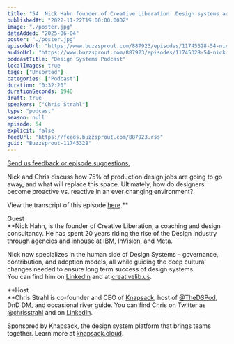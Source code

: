 ```yaml
---
title: "54. Nick Hahn founder of Creative Liberation: Design systems are going to reduce the need for early career designers by 75%"
publishedAt: "2022-11-22T19:00:00.000Z"
image: "./poster.jpg"
dateAdded: "2025-06-04"
poster: "./poster.jpg"
episodeUrl: "https://www.buzzsprout.com/887923/episodes/11745328-54-nick-hahn-founder-of-creative-liberation-design-systems-are-going-to-reduce-the-need-for-early-career-designers-by-75.mp3"
audioUrl: "https://www.buzzsprout.com/887923/episodes/11745328-54-nick-hahn-founder-of-creative-liberation-design-systems-are-going-to-reduce-the-need-for-early-career-designers-by-75.mp3"
podcastTitle: "Design Systems Podcast"
localImages: true
tags: ["Unsorted"]
categories: ["Podcast"]
duration: "0:32:20"
durationSeconds: 1940
draft: true
speakers: ["Chris Strahl"]
type: "podcast"
season: null
episode: 54
explicit: false
feedUrl: "https://feeds.buzzsprout.com/887923.rss"
guid: "Buzzsprout-11745328"
---
```

[Send us feedback or episode suggestions.](https://www.buzzsprout.com/twilio/text_messages/887923/open_sms)

Nick and Chris discuss how 75% of production design jobs are going to go away, and what will replace this space. Ultimately, how do designers become proactive vs. reactive in an ever changing environment?

View the transcript of this episode [here](https://docs.google.com/document/d/14uRHUGUILHL1OovyUfIiZyoCCTxH7fAx/edit).**  
  
Guest  
**Nick Hahn, is the founder of Creative Liberation, a coaching and design consultancy. He has spent 20 years riding the rise of the Design industry through agencies and inhouse at IBM, InVision, and Meta.  
  
Nick now specializes in the human side of Design Systems – governance, contribution, and adoption models, all while guiding the deep cultural changes needed to ensure long term success of design systems.  
You can find him on [LinkedIn](https://www.linkedin.com/in/nickhahn/) and at [creativelib.us](http://www.creativelib.us/). 

**Host  
**Chris Strahl is co-founder and CEO of [Knapsack](https://www.knapsack.cloud/), host of [@TheDSPod](https://twitter.com/thedspod), DnD DM, and occasional river guide. You can find Chris on Twitter as [@chrisstrahl](https://twitter.com/chrisstrahl) and on [LinkedIn](https://www.linkedin.com/in/chrisstrahl/).

Sponsored by Knapsack, the design system platform that brings teams together. Learn more at [knapsack.cloud](https://www.knapsack.cloud/?utm_source=podcast).

